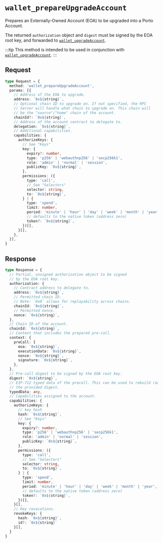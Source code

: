 
# `wallet_prepareUpgradeAccount`

Prepares an Externally-Owned Account (EOA) to be upgraded into a Porto Account. 

The returned `authorization` object and `digest` must be signed by the EOA root key, 
and forwarded to [`wallet_upgradeAccount`](/rpc-server/wallet_upgradeAccount).

:::tip
This method is intended to be used in conjunction with [`wallet_upgradeAccount`](/rpc-server/wallet_upgradeAccount).
:::

<Keys />

## Request

```ts
type Request = {
  method: 'wallet_prepareUpgradeAccount',
  params: [{
    // Address of the EOA to upgrade.
    address: `0x${string}`,
    // Optional chain ID to upgrade on. If not specified, the RPC
    // Server will handle what chain to upgrade on. This chain will
    // be the "source"/"home" chain of the account.
    chainId?: `0x${string}`,
    // Address of the account contract to delegate to.
    delegation: `0x${string}`,
    // Additional capabilities.
    capabilities: {
      authorizeKeys: {
        // See "Keys"
        key: {
          expiry?: number,
          type: 'p256' | 'webauthnp256' | 'secp256k1',
          role: 'admin' | 'normal' | 'session',
          publicKey: `0x${string}`,
        },
        permissions: ({
          type: 'call',
          // See "Selectors"
          selector: string,
          to: `0x${string}`,
        } | {
          type: 'spend',
          limit: number,
          period: 'minute' | 'hour' | 'day' | 'week' | 'month' | 'year',
          // defaults to the native token (address zero)
          token?: `0x${string}`,
        })[],
      }[],
    },
  }],
}
```

## Response

```ts
type Response = {
  // Partial, unsigned authorization object to be signed
  // by the EOA root key.
  authorization: {
    // Contract address to delegate to.
    address: `0x${string}`,
    // Permitted chain ID. 
    // Note: `0x0` allows for replayability across chains.
    chainId: `0x${string}`,
    // Permitted nonce.
    nonce: `0x${string}`,
  },
  // Chain ID of the account.
  chainId: `0x${string}`,
  // Context that includes the prepared pre-call. 
  context: {
    preCall: {
      eoa: `0x${string}`,
      executionData: `0x${string}`,
      nonce: `0x${string}`,
      signature: `0x${string}`,
    },
  },
  // Pre-call digest to be signed by the EOA root key.
  digest: `0x${string}`,
  // EIP-712 typed data of the precall. This can be used to rebuild (and verify)
  // the provided digest.
  typedData: any,
  // Capabilities assigned to the account.
  capabilities: {
    authorizeKeys: {
      // key hash
      hash: `0x${string}`,
      // See "Keys"
      key: {
        expiry?: number,
        type: 'p256' | 'webauthnp256' | 'secp256k1',
        role: 'admin' | 'normal' | 'session',
        publicKey: `0x${string}`,
      },
      permissions: ({
        type: 'call',
        // See "Selectors"
        selector: string,
        to: `0x${string}`,
      } | {
        type: 'spend',
        limit: number,
        period: 'minute' | 'hour' | 'day' | 'week' | 'month' | 'year',
        // defaults to the native token (address zero)
        token?: `0x${string}`,
      })[],
    }[],
    // Key revocations.
    revokeKeys: {
      hash: `0x${string}`,
      id?: `0x${string}`
    }[],
  }
}
```

